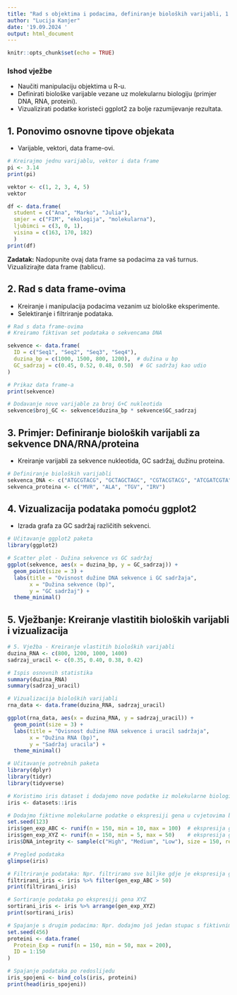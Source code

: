 ```yaml
---
title: "Rad s objektima i podacima, definiranje bioloških varijabli, 1.dio"
author: "Lucija Kanjer"
date: '19.09.2024 '
output: html_document
---
```


```r
knitr::opts_chunk$set(echo = TRUE)
```

### Ishod vježbe

   - Naučiti manipulaciju objektima u R-u.
   - Definirati biološke varijable vezane uz molekularnu biologiju (primjer DNA, RNA, proteini).
   - Vizualizirati podatke koristeći ggplot2 za bolje razumijevanje rezultata.

## 1. Ponovimo osnovne tipove objekata 

   - Varijable, vektori, data frame-ovi.
    
```r
# Kreirajmo jednu varijablu, vektor i data frame
pi <- 3.14
print(pi)

vektor <- c(1, 2, 3, 4, 5)
vektor

df <- data.frame(
  student = c("Ana", "Marko", "Julia"),
  smjer = c("FIM", "ekologija", "molekularna"),
  ljubimci = c(3, 0, 1),
  visina = c(163, 170, 182)
  )
print(df)

```

__Zadatak:__ Nadopunite ovaj data frame sa podacima za vaš turnus. Vizualizirajte data frame (tablicu).

## 2. Rad s data frame-ovima

   - Kreiranje i manipulacija podacima vezanim uz biološke eksperimente.
   - Selektiranje i filtriranje podataka.

```r
# Rad s data frame-ovima
# Kreiramo fiktivan set podataka o sekvencama DNA

sekvence <- data.frame(
  ID = c("Seq1", "Seq2", "Seq3", "Seq4"),
  duzina_bp = c(1000, 1500, 800, 1200),  # dužina u bp
  GC_sadrzaj = c(0.45, 0.52, 0.48, 0.50)  # GC sadržaj kao udio
)

# Prikaz data frame-a
print(sekvence)

# Dodavanje nove varijable za broj G+C nukleotida
sekvence$broj_GC <- sekvence$duzina_bp * sekvence$GC_sadrzaj
```


## 3. Primjer: Definiranje bioloških varijabli za sekvence DNA/RNA/proteina

   - Kreiranje varijabli za sekvence nukleotida, GC sadržaj, dužinu proteina.


```r
# Definiranje bioloških varijabli
sekvenca_DNA <- c("ATGCGTACG", "GCTAGCTAGC", "CGTACGTACG", "ATCGATCGTA")
sekvenca_proteina <- c("MVR", "ALA", "TGV", "IRV")
```

## 4. Vizualizacija podataka pomoću ggplot2
   - Izrada grafa za GC sadržaj različitih sekvenci.
   
```r
# Učitavanje ggplot2 paketa
library(ggplot2)

# Scatter plot - Dužina sekvence vs GC sadržaj
ggplot(sekvence, aes(x = duzina_bp, y = GC_sadrzaj)) +
  geom_point(size = 3) +
  labs(title = "Ovisnost dužine DNA sekvence i GC sadržaja",
       x = "Dužina sekvence (bp)",
       y = "GC sadržaj") +
  theme_minimal()
```


## 5. Vježbanje: Kreiranje vlastitih bioloških varijabli i vizualizacija

```r
# 5. Vježba - Kreiranje vlastitih bioloških varijabli
duzina_RNA <- c(800, 1200, 1000, 1400)
sadrzaj_uracil <- c(0.35, 0.40, 0.38, 0.42)

# Ispis osnovnih statistika
summary(duzina_RNA)
summary(sadrzaj_uracil)

# Vizualizacija bioloških varijabli
rna_data <- data.frame(duzina_RNA, sadrzaj_uracil)

ggplot(rna_data, aes(x = duzina_RNA, y = sadrzaj_uracil)) +
  geom_point(size = 3) +
  labs(title = "Ovisnost dužine RNA sekvence i uracil sadržaja",
       x = "Dužina RNA (bp)",
       y = "Sadržaj uracila") +
  theme_minimal()
```

```r
# Učitavanje potrebnih paketa
library(dplyr)
library(tidyr)
library(tidyverse)

# Koristimo iris dataset i dodajemo nove podatke iz molekularne biologije
iris <- datasets::iris

# Dodajmo fiktivne molekularne podatke o ekspresiji gena u cvjetovima biljaka
set.seed(123)
iris$gen_exp_ABC <- runif(n = 150, min = 10, max = 100)  # ekspresija gena ABC
iris$gen_exp_XYZ <- runif(n = 150, min = 5, max = 50)    # ekspresija gena XYZ
iris$DNA_integrity <- sample(c("High", "Medium", "Low"), size = 150, replace = TRUE)  # Kvaliteta DNK

# Pregled podataka
glimpse(iris)

# Filtriranje podataka: Npr. filtriramo sve biljke gdje je ekspresija gena ABC veća od 50
filtrirani_iris <- iris %>% filter(gen_exp_ABC > 50)
print(filtrirani_iris)

# Sortiranje podataka po ekspresiji gena XYZ
sortirani_iris <- iris %>% arrange(gen_exp_XYZ)
print(sortirani_iris)

# Spajanje s drugim podacima: Npr. dodajmo još jedan stupac s fiktivnim podacima o proteinima
set.seed(456)
proteini <- data.frame(
  Protein_Exp = runif(n = 150, min = 50, max = 200),
  ID = 1:150
)

# Spajanje podataka po redoslijedu
iris_spojeni <- bind_cols(iris, proteini)
print(head(iris_spojeni))
```

